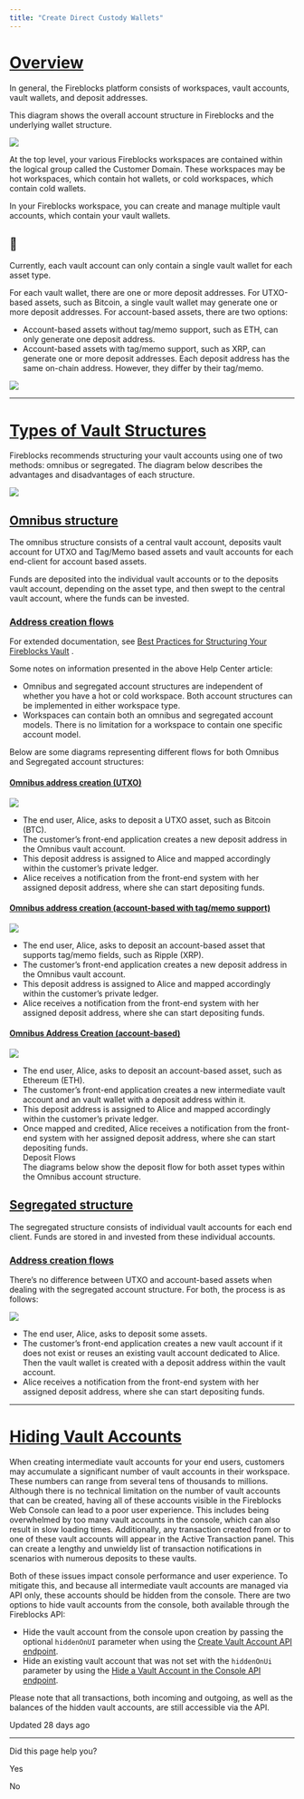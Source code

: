 ```yaml
---
title: "Create Direct Custody Wallets"
---
```


# [Overview](#overview)

In general, the Fireblocks platform consists of workspaces, vault accounts, vault wallets, and deposit addresses.

This diagram shows the overall account structure in Fireblocks and the underlying wallet structure.

![](https://files.readme.io/de5e145-mceclip0.png)

At the top level, your various Fireblocks workspaces are contained within the logical group called the Customer Domain. These workspaces may be hot workspaces, which contain hot wallets, or cold workspaces, which contain cold wallets.

In your Fireblocks workspace, you can create and manage multiple vault accounts, which contain your vault wallets.

<Info>

## 📘

Currently, each vault account can only contain a single vault wallet for each asset type.



</Info>

For each vault wallet, there are one or more deposit addresses. For UTXO-based assets, such as Bitcoin, a single vault wallet may generate one or more deposit addresses. For account-based assets, there are two options:

*   Account-based assets without tag/memo support, such as ETH, can only generate one deposit address.
*   Account-based assets with tag/memo support, such as XRP, can generate one or more deposit addresses. Each deposit address has the same on-chain address. However, they differ by their tag/memo.

  
![](https://files.readme.io/1003eba-mceclip0_1.png)  
  

* * *

  
# [Types of Vault Structures](#types-of-vault-structures)

Fireblocks recommends structuring your vault accounts using one of two methods: omnibus or segregated. The diagram below describes the advantages and disadvantages of each structure.

![](https://files.readme.io/da10aee-mceclip1.png)  
## [Omnibus structure](#omnibus-structure)

The omnibus structure consists of a central vault account, deposits vault account for UTXO and Tag/Memo based assets and vault accounts for each end-client for account based assets.

Funds are deposited into the individual vault accounts or to the deposits vault account, depending on the asset type, and then swept to the central vault account, where the funds can be invested.

### [Address creation flows](#address-creation-flows)

For extended documentation, see [Best Practices for Structuring Your Fireblocks Vault](https://support.fireblocks.io/hc/en-us/articles/5253421857564-Fireblocks-Vault-structure-best-practices) .

Some notes on information presented in the above Help Center article:

*   Omnibus and segregated account structures are independent of whether you have a hot or cold workspace. Both account structures can be implemented in either workspace type.
*   Workspaces can contain both an omnibus and segregated account models. There is no limitation for a workspace to contain one specific account model.

Below are some diagrams representing different flows for both Omnibus and Segregated account structures:

  
#### [Omnibus address creation (UTXO)](#omnibus-address-creation-utxo)
![](https://files.readme.io/7cf2aee-mceclip4.png)

*   The end user, Alice, asks to deposit a UTXO asset, such as Bitcoin (BTC).
*   The customer’s front-end application creates a new deposit address in the Omnibus vault account.
*   This deposit address is assigned to Alice and mapped accordingly within the customer’s private ledger.
*   Alice receives a notification from the front-end system with her assigned deposit address, where she can start depositing funds.

  
#### [Omnibus address creation (account-based with tag/memo support)](#omnibus-address-creation-account-based-with-tagmemo-support)
![](https://files.readme.io/e64b2d0-mceclip5.png)

*   The end user, Alice, asks to deposit an account-based asset that supports tag/memo fields, such as Ripple (XRP).
*   The customer’s front-end application creates a new deposit address in the Omnibus vault account.
*   This deposit address is assigned to Alice and mapped accordingly within the customer’s private ledger.
*   Alice receives a notification from the front-end system with her assigned deposit address, where she can start depositing funds.

  
#### [Omnibus Address Creation (account-based)](#omnibus-address-creation-account-based)
![](https://files.readme.io/1ee8808-mceclip6.png)

*   The end user, Alice, asks to deposit an account-based asset, such as Ethereum (ETH).
*   The customer’s front-end application creates a new intermediate vault account and an vault wallet with a deposit address within it.
*   This deposit address is assigned to Alice and mapped accordingly within the customer’s private ledger.
*   Once mapped and credited, Alice receives a notification from the front-end system with her assigned deposit address, where she can start depositing funds.  
    Deposit Flows  
    The diagrams below show the deposit flow for both asset types within the Omnibus account structure.

  
## [Segregated structure](#segregated-structure)

The segregated structure consists of individual vault accounts for each end client. Funds are stored in and invested from these individual accounts.

### [Address creation flows](#address-creation-flows-1)

There’s no difference between UTXO and account-based assets when dealing with the segregated account structure. For both, the process is as follows:

![](https://files.readme.io/8ce1c5b-mceclip10.png)

*   The end user, Alice, asks to deposit some assets.
*   The customer’s front-end application creates a new vault account if it does not exist or reuses an existing vault account dedicated to Alice. Then the vault wallet is created with a deposit address within the vault account.
*   Alice receives a notification from the front-end system with her assigned deposit address, where she can start depositing funds.

  

* * *

# [Hiding Vault Accounts](#hiding-vault-accounts)

When creating intermediate vault accounts for your end users, customers may accumulate a significant number of vault accounts in their workspace. These numbers can range from several tens of thousands to millions. Although there is no technical limitation on the number of vault accounts that can be created, having all of these accounts visible in the Fireblocks Web Console can lead to a poor user experience. This includes being overwhelmed by too many vault accounts in the console, which can also result in slow loading times. Additionally, any transaction created from or to one of these vault accounts will appear in the Active Transaction panel. This can create a lengthy and unwieldy list of transaction notifications in scenarios with numerous deposits to these vaults.

Both of these issues impact console performance and user experience. To mitigate this, and because all intermediate vault accounts are managed via API only, these accounts should be hidden from the console. There are two options to hide vault accounts from the console, both available through the Fireblocks API:

*   Hide the vault account from the console upon creation by passing the optional `hiddenOnUI` parameter when using the [Create Vault Account API endpoint](/reference/createvaultaccount).
*   Hide an existing vault account that was not set with the `hiddenOnUi` parameter by using the [Hide a Vault Account in the Console API endpoint](/reference/hidevaultaccount).

Please note that all transactions, both incoming and outgoing, as well as the balances of the hidden vault accounts, are still accessible via the API.

Updated 28 days ago

* * *

Did this page help you?

Yes

No